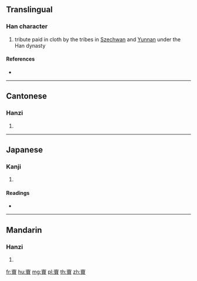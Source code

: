 {{character info/new}}
==Translingual==

===Han character===
{{Han char|rn=154|rad=貝|as=08|sn=15|four=30806|canj=JMMC}}

# tribute paid in cloth by the tribes in [[Szechwan]] and [[Yunnan]] under the Han dynasty

====References====
* {{Han ref|kx=1210.050|dkj=36831|dj=1676.030|hdz=63651.010|uh=8CE8|ud=36072|bh=E7EB|bd=59371}}

----

==Cantonese==

===Hanzi===
{{yue-hanzi|jyut=|y=chung4}}

# {{defn|lang=yue|sort=貝08}}

----

==Japanese==

===Kanji===
{{ja-kanji|grade=|rs=貝08}}

# {{defn|lang=ja|sort=貝08}}

====Readings====
* {{ja-readings|on=[[そう]] (sō), [[ず]] (zu)|kun=[[みつぎ]] (mitsugi)|nanori=}}

----

==Mandarin==

===Hanzi===
{{cmn-hanzi|pin=[[cóng]] ([[cong2]]), [[zhì]] ([[zhi4]])|wg=ts'ung<sup>2</sup>, chih<sup>4</sup>}}

# {{defn|lang=cmn|sort=貝08}}

[[fr:賨]]
[[hu:賨]]
[[mg:賨]]
[[pl:賨]]
[[th:賨]]
[[zh:賨]]